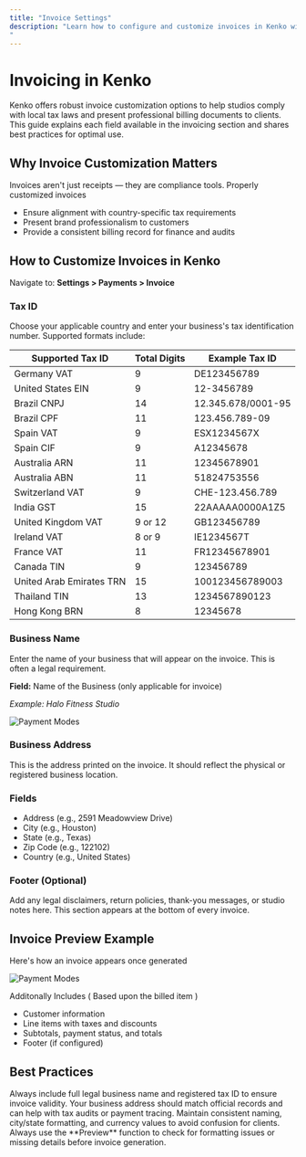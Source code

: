 ```yaml
---
title: "Invoice Settings"
description: "Learn how to configure and customize invoices in Kenko with tax ID types, address fields, and global compliance settings.
"
---
```


# Invoicing in Kenko

Kenko offers robust invoice customization options to help studios comply with local tax laws and present professional billing documents to clients. This guide explains each field available in the invoicing section and shares best practices for optimal use.

## Why Invoice Customization Matters

Invoices aren't just receipts — they are compliance tools. Properly customized invoices

- Ensure alignment with country-specific tax requirements
- Present brand professionalism to customers
- Provide a consistent billing record for finance and audits

## How to Customize Invoices in Kenko

Navigate to: **Settings \> Payments \> Invoice**

### Tax ID

Choose your applicable country and enter your business's tax identification number. Supported formats include:

| Supported Tax ID         | Total Digits | Example Tax ID     |
| ------------------------ | ------------ | ------------------ |
| Germany VAT              | 9            | DE123456789        |
| United States EIN        | 9            | 12-3456789         |
| Brazil CNPJ              | 14           | 12.345.678/0001-95 |
| Brazil CPF               | 11           | 123.456.789-09     |
| Spain VAT                | 9            | ESX1234567X        |
| Spain CIF                | 9            | A12345678          |
| Australia ARN            | 11           | 12345678901        |
| Australia ABN            | 11           | 51824753556        |
| Switzerland VAT          | 9            | CHE-123.456.789    |
| India GST                | 15           | 22AAAAA0000A1Z5    |
| United Kingdom VAT       | 9 or 12      | GB123456789        |
| Ireland VAT              | 8 or 9       | IE1234567T         |
| France VAT               | 11           | FR12345678901      |
| Canada TIN               | 9            | 123456789          |
| United Arab Emirates TRN | 15           | 100123456789003    |
| Thailand TIN             | 13           | 1234567890123      |
| Hong Kong BRN            | 8            | 12345678           |

### Business Name

Enter the name of your business that will appear on the invoice. This is often a legal requirement.

**Field:** Name of the Business (only applicable for invoice)

_Example: Halo Fitness Studio_

<div className="flex justify-center my-4">
<img
  src="/images/Screenshot2025-04-24at2.05.41PM.png"
  alt="Payment Modes"
  className="rounded-xl max-w-[700px] w-full shadow-sm"
/>

</div>

### **Business Address**

This is the address printed on the invoice. It should reflect the physical or registered business location.

### **Fields**

- Address (e.g., 2591 Meadowview Drive)
- City (e.g., Houston)
- State (e.g., Texas)
- Zip Code (e.g., 122102)
- Country (e.g., United States)

### Footer (Optional)

Add any legal disclaimers, return policies, thank-you messages, or studio notes here. This section appears at the bottom of every invoice.

## Invoice Preview Example

Here's how an invoice appears once generated

<div className="flex justify-center my-4">
<img
  src="/images/Screenshot2025-04-24at2.05.52PM.png"
  alt="Payment Modes"
  className="rounded-xl max-w-[700px] w-full shadow-sm"
/>

</div>

Additonally Includes ( Based upon the billed item )

- Customer information
- Line items with taxes and discounts
- Subtotals, payment status, and totals
- Footer (if configured)

## Best Practices

<CardGroup cols="2">
  <Card title="Enter Full Legal Details" icon="file-signature">
    Always include full legal business name and registered tax ID to ensure invoice validity.
  </Card>
  <Card title="Keep Address Up-to-Date" icon="map-pin">
    Your business address should match official records and can help with tax audits or payment tracing.
  </Card>
  <Card title="Use Consistent Formats" icon="circle-check">
    Maintain consistent naming, city/state formatting, and currency values to avoid confusion for clients.
  </Card>
  <Card title="Preview Before Sending" icon="eye">
    Always use the **Preview** function to check for formatting issues or missing details before invoice generation.
  </Card>
</CardGroup>